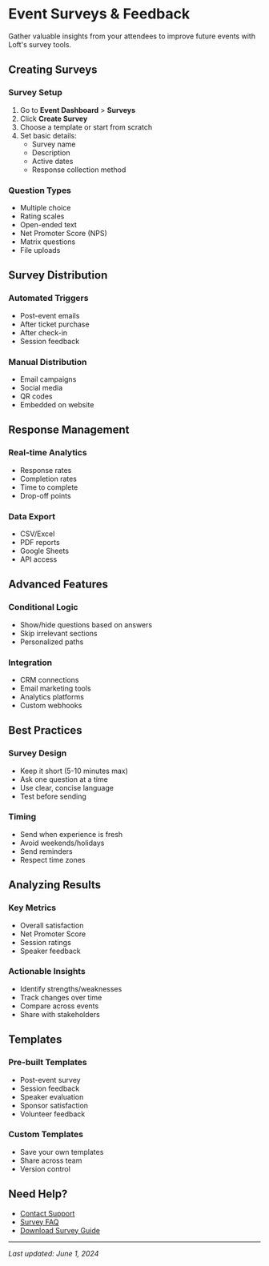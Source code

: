 # Event Surveys & Feedback

Gather valuable insights from your attendees to improve future events with Loft's survey tools.

## Creating Surveys

### Survey Setup
1. Go to **Event Dashboard** > **Surveys**
2. Click **Create Survey**
3. Choose a template or start from scratch
4. Set basic details:
   - Survey name
   - Description
   - Active dates
   - Response collection method

### Question Types
- Multiple choice
- Rating scales
- Open-ended text
- Net Promoter Score (NPS)
- Matrix questions
- File uploads

## Survey Distribution

### Automated Triggers
- Post-event emails
- After ticket purchase
- After check-in
- Session feedback

### Manual Distribution
- Email campaigns
- Social media
- QR codes
- Embedded on website

## Response Management

### Real-time Analytics
- Response rates
- Completion rates
- Time to complete
- Drop-off points

### Data Export
- CSV/Excel
- PDF reports
- Google Sheets
- API access

## Advanced Features

### Conditional Logic
- Show/hide questions based on answers
- Skip irrelevant sections
- Personalized paths

### Integration
- CRM connections
- Email marketing tools
- Analytics platforms
- Custom webhooks

## Best Practices

### Survey Design
- Keep it short (5-10 minutes max)
- Ask one question at a time
- Use clear, concise language
- Test before sending

### Timing
- Send when experience is fresh
- Avoid weekends/holidays
- Send reminders
- Respect time zones

## Analyzing Results

### Key Metrics
- Overall satisfaction
- Net Promoter Score
- Session ratings
- Speaker feedback

### Actionable Insights
- Identify strengths/weaknesses
- Track changes over time
- Compare across events
- Share with stakeholders

## Templates

### Pre-built Templates
- Post-event survey
- Session feedback
- Speaker evaluation
- Sponsor satisfaction
- Volunteer feedback

### Custom Templates
- Save your own templates
- Share across team
- Version control

## Need Help?
- [Contact Support](/troubleshooting/contact-support)
- [Survey FAQ](/troubleshooting/faq#surveys)
- [Download Survey Guide](#)

---
*Last updated: June 1, 2024*
